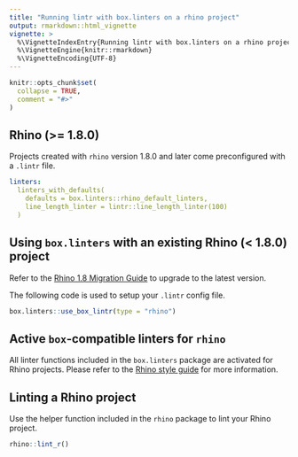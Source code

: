 ```yaml
---
title: "Running lintr with box.linters on a rhino project"
output: rmarkdown::html_vignette
vignette: >
  %\VignetteIndexEntry{Running lintr with box.linters on a rhino project}
  %\VignetteEngine{knitr::rmarkdown}
  %\VignetteEncoding{UTF-8}
---
```


```r
knitr::opts_chunk$set(
  collapse = TRUE,
  comment = "#>"
)
```

## Rhino (>= 1.8.0)

Projects created with `rhino` version 1.8.0 and later come preconfigured with a `.lintr` file. 

```yaml
linters:
  linters_with_defaults(
    defaults = box.linters::rhino_default_linters,
    line_length_linter = lintr::line_length_linter(100)
  )
```

## Using `box.linters` with an existing Rhino (< 1.8.0) project

Refer to the [Rhino 1.8 Migration Guide](https://appsilon.github.io/rhino/articles/how-to/migrate-1-8.html) to upgrade to the latest version.

The following code is used to setup your `.lintr` config file.

```r
box.linters::use_box_lintr(type = "rhino")
```

## Active `box`-compatible linters for `rhino`

All linter functions included in the `box.linters` package are activated for Rhino projects. Please refer to the [Rhino style guide](https://appsilon.github.io/rhino/articles/explanation/rhino-style-guide.html) for more information.

## Linting a Rhino project

Use the helper function included in the `rhino` package to lint your Rhino project.

```r
rhino::lint_r()
```
